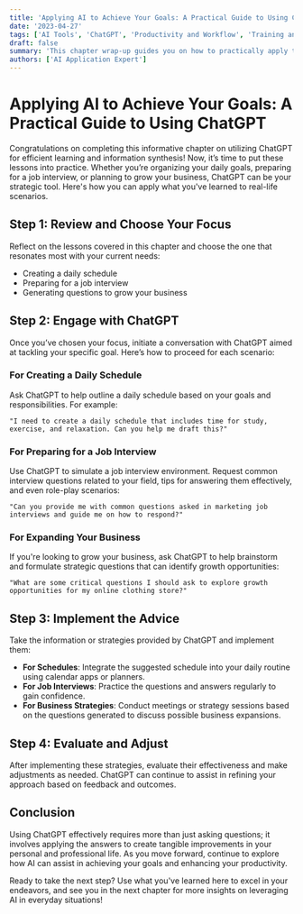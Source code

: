 ```yaml
---
title: 'Applying AI to Achieve Your Goals: A Practical Guide to Using ChatGPT'
date: '2023-04-27'
tags: ['AI Tools', 'ChatGPT', 'Productivity and Workflow', 'Training and Development', 'Business and Marketing']
draft: false
summary: 'This chapter wrap-up guides you on how to practically apply the lessons learned about synthesizing information and effective researching using ChatGPT. Choose your favorite lesson and take actionable steps towards creating schedules, preparing for job interviews, or expanding your business.'
authors: ['AI Application Expert']
---
```


# Applying AI to Achieve Your Goals: A Practical Guide to Using ChatGPT

Congratulations on completing this informative chapter on utilizing ChatGPT for efficient learning and information synthesis! Now, it’s time to put these lessons into practice. Whether you’re organizing your daily goals, preparing for a job interview, or planning to grow your business, ChatGPT can be your strategic tool. Here's how you can apply what you've learned to real-life scenarios.

## Step 1: Review and Choose Your Focus

Reflect on the lessons covered in this chapter and choose the one that resonates most with your current needs:

- Creating a daily schedule
- Preparing for a job interview
- Generating questions to grow your business

## Step 2: Engage with ChatGPT

Once you’ve chosen your focus, initiate a conversation with ChatGPT aimed at tackling your specific goal. Here’s how to proceed for each scenario:

### For Creating a Daily Schedule

Ask ChatGPT to help outline a daily schedule based on your goals and responsibilities. For example:

```plainText
"I need to create a daily schedule that includes time for study, exercise, and relaxation. Can you help me draft this?"
```

### For Preparing for a Job Interview

Use ChatGPT to simulate a job interview environment. Request common interview questions related to your field, tips for answering them effectively, and even role-play scenarios:

```plainText
"Can you provide me with common questions asked in marketing job interviews and guide me on how to respond?"
```

### For Expanding Your Business

If you're looking to grow your business, ask ChatGPT to help brainstorm and formulate strategic questions that can identify growth opportunities:

```plainText
"What are some critical questions I should ask to explore growth opportunities for my online clothing store?"
```

## Step 3: Implement the Advice

Take the information or strategies provided by ChatGPT and implement them:

- **For Schedules**: Integrate the suggested schedule into your daily routine using calendar apps or planners.
- **For Job Interviews**: Practice the questions and answers regularly to gain confidence.
- **For Business Strategies**: Conduct meetings or strategy sessions based on the questions generated to discuss possible business expansions.

## Step 4: Evaluate and Adjust

After implementing these strategies, evaluate their effectiveness and make adjustments as needed. ChatGPT can continue to assist in refining your approach based on feedback and outcomes.

## Conclusion

Using ChatGPT effectively requires more than just asking questions; it involves applying the answers to create tangible improvements in your personal and professional life. As you move forward, continue to explore how AI can assist in achieving your goals and enhancing your productivity.

Ready to take the next step? Use what you've learned here to excel in your endeavors, and see you in the next chapter for more insights on leveraging AI in everyday situations!
